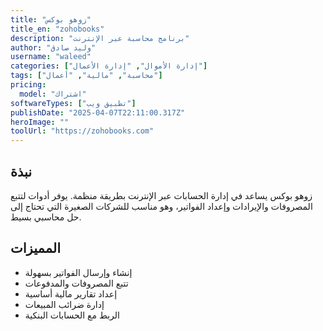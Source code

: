 ---
title: "زوهو بوكس"
title_en: "zohobooks"
description: "برنامج محاسبة عبر الإنترنت"
author: "وليد صادق"
username: "waleed"
categories: ["إدارة الأموال", "إدارة الأعمال"]
tags: ["محاسبة", "مالية", "أعمال"]
pricing:
  model: "اشتراك"
softwareTypes: ["تطبيق ويب"]
publishDate: "2025-04-07T22:11:00.317Z"
heroImage: ""
toolUrl: "https://zohobooks.com"
---
## نبذة
زوهو بوكس يساعد في إدارة الحسابات عبر الإنترنت بطريقة منظمة. يوفر أدوات لتتبع المصروفات والإيرادات وإعداد الفواتير، وهو مناسب للشركات الصغيرة التي تحتاج إلى حل محاسبي بسيط.

## المميزات
- إنشاء وإرسال الفواتير بسهولة
- تتبع المصروفات والمدفوعات
- إعداد تقارير مالية أساسية
- إدارة ضرائب المبيعات
- الربط مع الحسابات البنكية